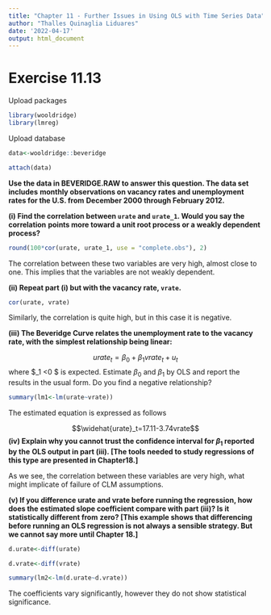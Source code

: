 ---
title: "Chapter 11 - Further Issues in Using OLS with Time Series Data"
author: "Thalles Quinaglia Liduares"
date: '2022-04-17'
output: html_document
---

# Exercise 11.13

Upload packages

```{r, warning=FALSE, message=FALSE}

library(wooldridge)
library(lmreg)

```
Upload database

```{r, warning=FALSE, message=FALSE}

data<-wooldridge::beveridge

attach(data)

```


**Use the data in BEVERIDGE.RAW to answer this question. The data set includes**
**monthly observations on vacancy rates and unemployment rates for the U.S. from** 
**December 2000 through February 2012.**

**(i) Find the correlation between `urate` and `urate_1`. Would you say the correlation**
**points more toward a unit root process or a weakly dependent process?**

```{r}

round(100*cor(urate, urate_1, use = "complete.obs"), 2)

```
The correlation between these two variables are very high, almost close to one.
This implies that the variables are not weakly dependent. 

**(ii) Repeat part (i) but with the vacancy rate, `vrate`.**

```{r}

cor(urate, vrate)

```
Similarly, the correlation is quite high, but in this case it is negative.

**(iii) The Beveridge Curve relates the unemployment rate to the vacancy rate, with the**
**simplest relationship being linear:**

$$urate_t=\beta_0+\beta_1vrate_t+u_t$$
where $\beta_1 <0 $ is expected. Estimate $\beta_0$ and $\beta_1$ by OLS and report the results in the 
usual form. Do you find a negative relationship?

```{r}
summary(lm1<-lm(urate~vrate))
```

The estimated equation is expressed as follows 

$$\widehat{urate}_t=17.11-3.74vrate$$
**(iv) Explain why you cannot trust the confidence interval for $\beta_1$ reported by the**
**OLS output in part (iii). [The tools needed to study regressions of this type are**
**presented in Chapter18.]**


As we see, the correlation between these variables are very high, what might implicate of
failure of CLM assumptions.

**(v) If you difference urate and vrate before running the regression, how does the**
**estimated slope coefficient compare with part (iii)? Is it statistically different from** 
**zero? [This example shows that differencing before running an OLS regression is**
**not always a sensible strategy. But we cannot say more until Chapter 18.]**

```{r}

d.urate<-diff(urate)

d.vrate<-diff(vrate)

```
```{r}
summary(lm2<-lm(d.urate~d.vrate))
```


The coefficients vary significantly, however they do not show statistical significance.

